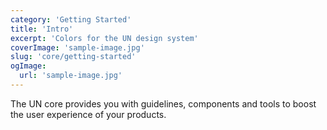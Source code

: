 ```yaml
---
category: 'Getting Started'
title: 'Intro'
excerpt: 'Colors for the UN design system'
coverImage: 'sample-image.jpg'
slug: 'core/getting-started'
ogImage:
  url: 'sample-image.jpg'
---
```


The UN core provides you with guidelines, components and tools to
boost the user experience of your products.
